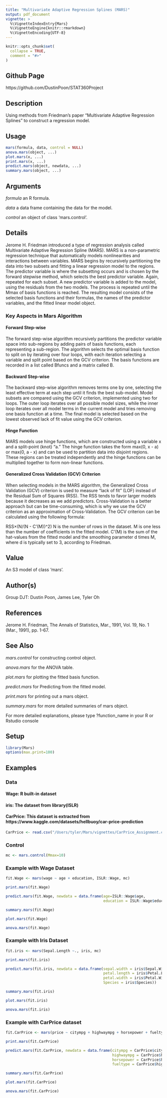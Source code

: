 ```yaml
---
title: "Multivariate Adaptive Regression Splines (MARS)"
output: pdf_document
vignette: >
  %\VignetteIndexEntry{Mars}
  %\VignetteEngine{knitr::rmarkdown}
  %\VignetteEncoding{UTF-8}
---
```


```r
knitr::opts_chunk$set(
  collapse = TRUE,
  comment = "#>"
)
```

## Github Page
https://github.com/DustinPoon/STAT360Project

## Description

Using methods from Friedman's paper "Multivariate Adaptive Regression Splines" to construct a regression model.

## Usage

```r
mars(formula, data, control = NULL)
anova.mars(object, ...)
plot.mars(x, ...)
print.mars(x, ...)
predict.mars(object, newdata, ...)
summary.mars(object, ...)
```

## Arguments

  *formula*   an R formula.
  
  *data*      a data frame containing the data for the model.
  
  *control*   an object of class 'mars.control'.

## Details

Jerome H. Friedman introduced a type of regression analysis called Multivariate Adaptive Regression Spline (MARS). MARS is a non-parametric regression technique that automatically models nonlinearities and interactions between variables. MARS begins by recursively partitioning the data into two subsets and fitting a linear regression model to the regions. The predictor variable is where the subsetting occurs and is chosen by the forward stepwise method, which selects the best predictor variable. Again, repeated for each subset. A new predictor variable is added to the model, using the residuals from the two models. The process is repeated until the Mmax of basis functions is reached. The resulting model consists of the selected basis functions and their formulas, the names of the predictor variables, and the fitted linear model object.

### Key Aspects in Mars Algorithm

#### Forward Step-wise
The forward step-wise algorithm recursively partitions the predictor variable space into sub-regions by adding
pairs of basis functions, each representing a sub-region. The algorithm selects the optimal basis function to split
on by iterating over four loops, with each iteration selecting a variable and split point based on the GCV criterion.
The basis functions are recorded in a list called Bfuncs and a matrix called B.

#### Backward Step-wise
The backward step-wise algorithm removes terms one by one, selecting the least effective term at each step until
it finds the best sub-model. Model subsets are compared using the GCV criterion, implemented using two for
loops. The outer loop iterates over all possible model sizes, while the inner loop iterates over all model terms in
the current model and tries removing one basis function at a time. The final model is selected based on the
lowest observed lack of fit value using the GCV criterion.

#### Hinge Function
MARS models use hinge functions, which are constructed using a variable x and a split-point (knot) “a.” The
hinge function takes the form max(0, x - a) or max(0, a - x) and can be used to partition data into disjoint regions.
These regions can be treated independently and the hinge functions can be multiplied together to form non-linear
functions.

#### Generalized Cross Validation (GCV) Criterion
When selecting models in the MARS algorithm, the Generalized Cross Validation (GCV) criterion is used to
measure “lack of fit” (LOF) instead of the Residual Sum of Squares (RSS). The RSS tends to favor larger models
because it decreases as we add predictors. Cross-Validation is a better approach but can be time-consuming,
which is why we use the GCV criterion as an approximation of Cross-Validation.
The GCV criterion can be calculated using the following formula:

  RSS×(N/(N - C'(M))^2)
N is the number of rows in the dataset.
M is one less than the number of coefficients in the fitted model.
C’(M) is the sum of the hat-values from the fitted model and the smoothing parameter d times M, where d is typically set to 3, according to
Friedman.

## Value

An S3 model of class 'mars'.

## Author(s)

Group DJT: Dustin Poon, James Lee, Tyler Oh

## References

Jerome H. Friedman, The Annals of Statistics, Mar., 1991, Vol. 19, No. 1 (Mar., 1991), pp. 1-67.

## See Also

  *mars.control*    for constructing control object.
  
  *anova.mars*      for the ANOVA table.
  
  *plot.mars*       for plotting the fitted basis function.
  
  *predict.mars*    for Predicting from the fitted model.
  
  *print.mars*      for printing out a mars object.
  
  *summary.mars*    for more detailed summaries of mars object.

For more detailed explanations, please type ?function_name in your R or Rstudio console

## Setup
```r
library(Mars)
options(max.print=100)
```

## Examples

### Data

#### Wage: R built-in dataset
#### iris: The dataset from library(ISLR)
#### CarPrice: This dataset is extracted from https://www.kaggle.com/datasets/hellbuoy/car-price-prediction
```r
CarPrice <- read.csv("/Users/tyler/Mars/vignettes/CarPrice_Assignment.csv")
```

### Control
```r
mc <- mars.control(Mmax=10)
```

### Example with Wage Dataset
```r
fit.Wage <- mars(wage ~ age + education, ISLR::Wage, mc)
```

```r
print.mars(fit.Wage)
```

```r
predict.mars(fit.Wage, newdata = data.frame(age=ISLR::Wage$age,
                                            education = ISLR::Wage$education))
```

```r
summary.mars(fit.Wage)
```

```r
plot.mars(fit.Wage)
```

```r
anova.mars(fit.Wage)
```

### Example with Iris Dataset
```r
fit.iris <- mars(Sepal.Length ~., iris, mc)
```

```r
print.mars(fit.iris)
```

```r
predict.mars(fit.iris, newdata = data.frame(sepal.width = iris$Sepal.Width,
                                            petal.length = iris$Petal.Length,
                                            petal.width = iris$Petal.Width,
                                            Species = iris$Species))
```

```r
summary.mars(fit.iris)
```

```r
plot.mars(fit.iris)
```

```r
anova.mars(fit.iris)
```

### Example with CarPrice dataset
```r
fit.CarPrice <- mars(price ~ citympg + highwaympg + horsepower + fueltype, CarPrice, mc)
```

```r
print.mars(fit.CarPrice)
```

```r
predict.mars(fit.CarPrice, newdata = data.frame(citympg = CarPrice$citympg,
                                                highwaympg = CarPrice$highwaympg,
                                                horsepower = CarPrice$highwaympg,
                                                fueltype = CarPrice$highwaympg))
```

```r
summary.mars(fit.CarPrice)
```

```r
plot.mars(fit.CarPrice)
```

```r
anova.mars(fit.CarPrice)
```
